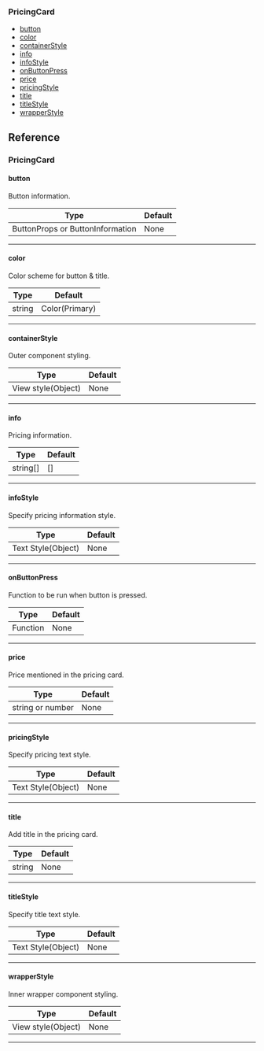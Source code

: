 ### PricingCard

- [button](#button)
- [color](#color)
- [containerStyle](#containerstyle)
- [info](#info)
- [infoStyle](#infostyle)
- [onButtonPress](#onbuttonpress)
- [price](#price)
- [pricingStyle](#pricingstyle)
- [title](#title)
- [titleStyle](#titlestyle)
- [wrapperStyle](#wrapperstyle)

## Reference

### PricingCard

#### button

Button information.

| Type                             | Default |
| -------------------------------- | ------- |
| ButtonProps or ButtonInformation | None    |

---

#### color

Color scheme for button & title.

| Type   | Default        |
| ------ | -------------- |
| string | Color(Primary) |

---

#### containerStyle

Outer component styling.

| Type               | Default |
| ------------------ | ------- |
| View style(Object) | None    |

---

#### info

Pricing information.

| Type     | Default |
| -------- | ------- |
| string[] | []      |

---

#### infoStyle

Specify pricing information style.

| Type               | Default |
| ------------------ | ------- |
| Text Style(Object) | None    |

---

#### onButtonPress

Function to be run when button is pressed.

| Type     | Default |
| -------- | ------- |
| Function | None    |

---

#### price

Price mentioned in the pricing card.

| Type             | Default |
| ---------------- | ------- |
| string or number | None    |

---

#### pricingStyle

Specify pricing text style.

| Type               | Default |
| ------------------ | ------- |
| Text Style(Object) | None    |

---

#### title

Add title in the pricing card.

| Type   | Default |
| ------ | ------- |
| string | None    |

---

#### titleStyle

Specify title text style.

| Type               | Default |
| ------------------ | ------- |
| Text Style(Object) | None    |

---

#### wrapperStyle

Inner wrapper component styling.

| Type               | Default |
| ------------------ | ------- |
| View style(Object) | None    |

---

